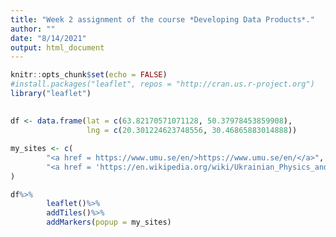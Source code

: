 ```yaml
---
title: "Week 2 assignment of the course *Developing Data Products*."
author: ""
date: "8/14/2021"
output: html_document
---
```


```r
knitr::opts_chunk$set(echo = FALSE)
#install.packages("leaflet", repos = "http://cran.us.r-project.org")
library("leaflet")
```

##
```r
        
df <- data.frame(lat = c(63.82170571071128, 50.37978453859908),
                 lng = c(20.301224623748556, 30.46865883014888))

my_sites <- c(
        "<a href = https://www.umu.se/en/>https://www.umu.se/en/</a>",
        "<a href = 'https://en.wikipedia.org/wiki/Ukrainian_Physics_and_Mathematics_Lyceum'>https://en.wikipedia.org/wiki/Ukrainian_Physics_and_Mathematics_Lyceum</a>"
)

df%>%
        leaflet()%>%
        addTiles()%>%
        addMarkers(popup = my_sites)
```




